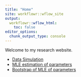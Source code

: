 ---
title: "Home"
site: workflowr::wflow_site
output:
  workflowr::wflow_html:
    toc: false
editor_options:
  chunk_output_type: console
---

Welcome to my research website.

* [Data Simulation](Data_sim.html)
* [MLE estimation of parameters](MLE_estimates.html)
* [Bootstrap of MLE of parameters](MLE_bootstrap.html)
